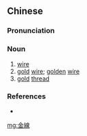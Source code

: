 {{also|金线}}
==Chinese==
{{zh-forms|s=金线}}

===Pronunciation===
{{zh-pron
|m=jīnxiàn
|h=pfs=kîm-sien
|mn=kim-sòaⁿ
|cat=n
}}

===Noun===
{{zh-noun}}

# [[wire]]
# [[gold]] [[wire]]; [[golden]] [[wire]]
# [[gold]] [[thread]]

===References===
* {{cite-web
|url=http://www.google.com/search?hl=en&lr=&as_qdr=all&q=%22%E9%87%91%E7%B7%9A%22+%22wire%22
|title="金線" "wire"
|work=google search
|language=Mandarin/English
|accessdate=2008-04-25}}

[[mg:金線]]